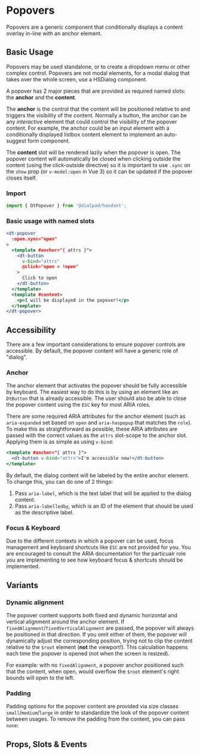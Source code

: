 
# Popovers

<Subtitle>
  Popovers are a generic component that conditionally displays a content overlay in-line with an anchor element.
</Subtitle>

## Basic Usage

Popovers may be used standalone, or to create a dropdown menu or other complex control. Popovers are not modal elements,
for a modal dialog that takes over the whole screen, use a HSDialog component.

A popover has 2 major pieces that are provided as required named slots: the **anchor** and the **content**.

The **anchor** is the control that the content will be positioned relative to and triggers the visibility of the
content. Normally a button, the anchor can be any *interactive* element that could control the visibility of the popover
content. For example, the anchor could be an input element with a conditionally displayed listbox content element to
implement an auto-suggest form component.

The **content** slot will be rendered lazily when the popover is open. The popover content will automatically be closed
when clicking outside the content (using the click-outside directive) so it is important to use `.sync` on the `show`
prop (or `v-model:open` in Vue 3) so it can be updated if the popover closes itself.

### Import

```jsx
import { DtPopover } from '@dialpad/handset';
```

### Basic usage with named slots

```jsx
<dt-popover
  :open.sync="open"
>
  <template #anchor="{ attrs }">
    <dt-button
      v-bind="attrs"
      @click="open = !open"
    >
      Click to open
    </dt-button>
  </template>
  <template #content>
    <p>I will be displayed in the popover!</p>
  </template>
</dt-popover>
```

<Canvas>
  <Story id="elements-popovers--default" />
</Canvas>

## Accessibility

There are a few important considerations to ensure popover controls are accessible. By default, the popover content will
have a generic role of "dialog".

### Anchor

The anchor element that activates the popover should be fully accessible by keyboard. The easiest way to do this is by
using an element like an `DtButton` that is already accessible. The user should also be able to close the popover
content using the `ESC` key for most ARIA roles.

There are some required ARIA attributes for the anchor element (such as `aria-expanded` set based on `open` and
`aria-haspopup` that matches the `role`). To make this as straightforward as possible, these ARIA attributes are passed
with the correct values as the `attrs` slot-scope to the anchor slot. Applying them is as simple as using `v-bind`:

```jsx
<template #anchor="{ attrs }">
  <dt-button v-bind="attrs">I'm accessible now!</dt-button>
</template>
```

By default, the dialog content will be labeled by the entire anchor element. To change this, you can do one of 2 things:

1. Pass `aria-label`, which is the text label that will be applied to the dialog content.
2. Pass `aria-labelledby`, which is an ID of the element that should be used as the descriptive label.

### Focus & Keyboard

Due to the different contexts in which a popover can be used, focus management and keyboard shortcuts like `ESC` are not
provided for you. You are encouraged to consult the ARIA documentation for the particualr role you are implementing to
see how keyboard focus & shortcuts should be implemented.

## Variants

### Dynamic alignment

The popover content supports both fixed and dynamic horizontal and vertical alignment around the anchor element. If
`fixedAlignment`/`fixedVerticalAlignment` are passed, the popover will always be positioned in that direction. If you
omit either of them, the popover will dynamically adjust the corresponding position, trying not to clip the content
relative to the `$root` element (**not** the viewport!). This calculation happens each time the popover is opened
(not when the screen is resized).

For example: with no `fixedAlignment`, a popover anchor positioned such that the content, when open, would overflow the
`$root` element's right bounds will open to the left.

<Canvas>
  <Story id="elements-popovers--fixed-right" />
</Canvas>

### Padding

Padding options for the popover content are provided via size classes `small`/`medium`/`large` in order to standardize
the look of the popover content between usages. To remove the padding from the content, you can pass `none`:

<Canvas>
  <Story id="elements-popovers--no-padding" />
</Canvas>

## Props, Slots & Events

<ArgsTable of={DtPopover} />
